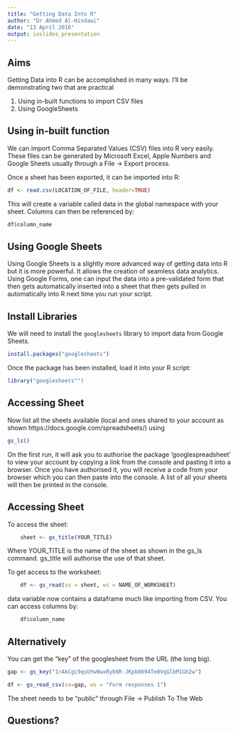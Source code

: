 ```yaml
---
title: "Getting Data Into R"
author: "Dr Ahmed Al-Hindawi"
date: "13 April 2016"
output: ioslides_presentation
---
```


## Aims

Getting Data into R can be accomplished in many ways. I'll be demonstrating two that are practical

1. Using in-built functions to import CSV files
2. Using GoogleSheets

## Using in-built function

We can import Comma Separated Values (CSV) files into R very easily. These files can be generated by Microsoft Excel, Apple Numbers and Google Sheets usually through a File -> Export process.

Once a sheet has been exported, it can be imported into R:


```r
df <- read.csv(LOCATION_OF_FILE, header=TRUE)
```


This will create a variable called data in the global namespace with your sheet. Columns can then be referenced by:

```r
df$column_name
```

## Using Google Sheets

Using Google Sheets is a slightly more advanced way of getting data into R but it is more powerful. It allows the creation of seamless data analytics. Using Google Forms, one can input the data into a pre-validated form that then gets automatically inserted into a sheet that then gets pulled in automatically into R next time you run your script.

## Install Libraries

We will need to install the `googlesheets` library to import data from Google Sheets.

```r
install.packages("googlesheets")
```

Once the package has been installed, load it into your R script:

```r
library("googlesheets"")
```

## Accessing Sheet
Now list all the sheets available (local and ones shared to your account as shown https://docs.google.com/spreadsheets/) using

```r
gs_ls()
```

On the first run, it will ask you to authorise the package 'googlespreadsheet' to view your account by copying a link from the console and pasting it into a browser. Once you have authorised it, you will receive a code from your browser which you can then paste into the console. A list of all your sheets will then be printed in the console.

## Accessing Sheet
To access the sheet:

```r
    sheet <- gs_title(YOUR_TITLE)
```

Where YOUR_TITLE is the name of the sheet as shown in the gs_ls command. gs_title will authorise the use of that sheet.

To get access to the worksheet:

```r
    df <- gs_read(ss = sheet, ws = NAME_OF_WORKSHEET)
```

data variable now contains a dataframe much like importing from CSV. You can access columns by:

```r
    df$column_name
```

## Alternatively

You can get the "key" of the googlesheet from the URL (the long big).

```r
gap <- gs_key("1rAkCgL9qsUYw0wxRyb6R-JKpb8694Te0VqGlbM1Gh2w")

df <- gs_read_csv(ss=gap, ws = "Form responses 1")
```

The sheet needs to be "public" through File -> Publish To The Web

## Questions?

